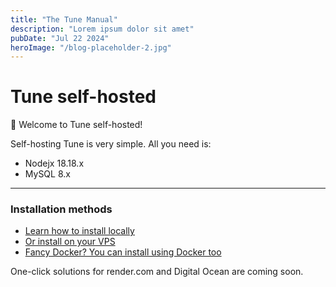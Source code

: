 ```yaml
---
title: "The Tune Manual"
description: "Lorem ipsum dolor sit amet"
pubDate: "Jul 22 2024"
heroImage: "/blog-placeholder-2.jpg"
---
```



# Tune self-hosted

👋 Welcome to Tune self-hosted!

Self-hosting Tune is very simple. All you need is:

- Nodejx 18.18.x
- MySQL 8.x

---

### Installation methods

- [Learn how to install locally](/selfhosted/install-locally)
- [Or install on your VPS](/selfhosted/install-on-vps)
- [Fancy Docker? You can install using Docker too](/selfhosted/docker)

One-click solutions for render.com and Digital Ocean are coming soon.
